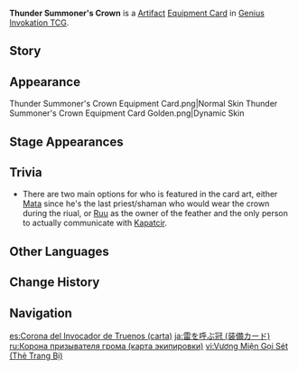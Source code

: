 {{About|the [[Genius Invokation TCG]] Equipment Card|the [[Artifact]]|Thunder Summoner's Crown}}
{{Genius Invokation TCG Infobox
|title     = Thunder Summoner's Crown
|id        = 312401
|image     = Thunder Summoner's Crown Equipment Card.png
|type      = Equipment Card
|group     = Artifact
|effect    = '''When the character uses a Skill or equips a Talent:''' Spend 1 less {{TCG Icon|Electro Cost|notext=1}} {{Color|Electro Die}}. (Once per Round)
|unaligned = 2
|source1   = [[Genius Invokation TCG Starter Deck]]
|source2   = {{Sold By}}
}}
'''Thunder Summoner's Crown''' is a [[Artifact Card|Artifact]] [[Equipment Card]] in [[Genius Invokation TCG]].

==Story==
{{Description|"The song pierced the storm's low hum, ripped through the clouds, and bestowed upon it, light."|title=Lightning and Rain: Thunder Summoner's Crown}}

==Appearance==
<gallery>
Thunder Summoner's Crown Equipment Card.png|Normal Skin
Thunder Summoner's Crown Equipment Card Golden.png|Dynamic Skin
</gallery>

==Stage Appearances==
{{Genius Invokation TCG Stage Appearances}}

==Trivia==
* There are two main options for who is featured in the card art, either [[Mata]] since he's the last priest/shaman who would wear the crown during the riual, or [[Ruu]] as the owner of the feather and the only person to actually communicate with [[Kapatcir]].

==Other Languages==
{{Other Languages|Transclude=Thunder Summoner's Crown}}

==Change History==
{{Change History|3.3}}

==Navigation==
{{Genius Invokation TCG Navbox|Equipment Card}}

[[es:Corona del Invocador de Truenos (carta)]]
[[ja:雷を呼ぶ冠 (装備カード)]]
[[ru:Корона призывателя грома (карта экипировки)]]
[[vi:Vương Miện Gọi Sét (Thẻ Trang Bị)]]